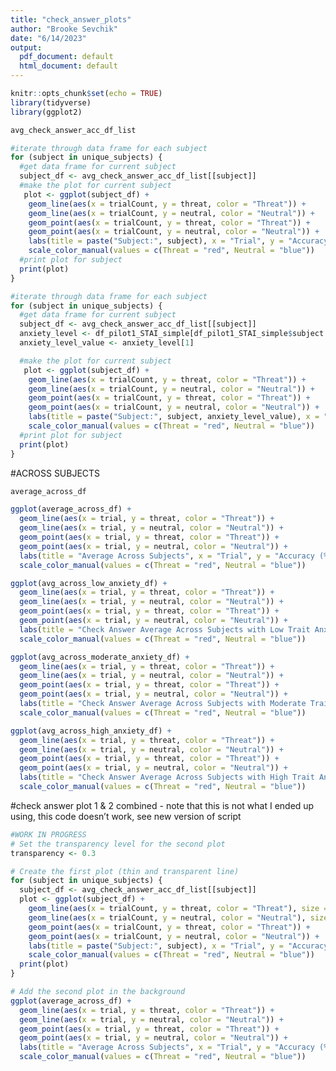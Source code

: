```yaml
---
title: "check_answer_plots"
author: "Brooke Sevchik"
date: "6/14/2023"
output:
  pdf_document: default
  html_document: default
---
```

```r
knitr::opts_chunk$set(echo = TRUE)
library(tidyverse)
library(ggplot2)
```

```r
avg_check_answer_acc_df_list
```

```r
#iterate through data frame for each subject
for (subject in unique_subjects) {
  #get data frame for current subject
  subject_df <- avg_check_answer_acc_df_list[[subject]]
  #make the plot for current subject
   plot <- ggplot(subject_df) +
    geom_line(aes(x = trialCount, y = threat, color = "Threat")) +
    geom_line(aes(x = trialCount, y = neutral, color = "Neutral")) +
    geom_point(aes(x = trialCount, y = threat, color = "Threat")) +
    geom_point(aes(x = trialCount, y = neutral, color = "Neutral")) +
    labs(title = paste("Subject:", subject), x = "Trial", y = "Accuracy (%)") +
    scale_color_manual(values = c(Threat = "red", Neutral = "blue"))
  #print plot for subject
  print(plot)
}
```

```r
#iterate through data frame for each subject
for (subject in unique_subjects) {
  #get data frame for current subject
  subject_df <- avg_check_answer_acc_df_list[[subject]]
  anxiety_level <- df_pilot1_STAI_simple[df_pilot1_STAI_simple$subject == subject, "anxiety_level"]
  anxiety_level_value <- anxiety_level[1]

  #make the plot for current subject
   plot <- ggplot(subject_df) +
    geom_line(aes(x = trialCount, y = threat, color = "Threat")) +
    geom_line(aes(x = trialCount, y = neutral, color = "Neutral")) +
    geom_point(aes(x = trialCount, y = threat, color = "Threat")) +
    geom_point(aes(x = trialCount, y = neutral, color = "Neutral")) +
    labs(title = paste("Subject:", subject, anxiety_level_value), x = "Trial", y = "Accuracy (%)") +
    scale_color_manual(values = c(Threat = "red", Neutral = "blue"))
  #print plot for subject
  print(plot)
}
```



#ACROSS SUBJECTS

```r
average_across_df
```

```r
ggplot(average_across_df) +
  geom_line(aes(x = trial, y = threat, color = "Threat")) +
  geom_line(aes(x = trial, y = neutral, color = "Neutral")) + 
  geom_point(aes(x = trial, y = threat, color = "Threat")) +
  geom_point(aes(x = trial, y = neutral, color = "Neutral")) +
  labs(title = "Average Across Subjects", x = "Trial", y = "Accuracy (%)") +
  scale_color_manual(values = c(Threat = "red", Neutral = "blue"))
```

```r
ggplot(avg_across_low_anxiety_df) +
  geom_line(aes(x = trial, y = threat, color = "Threat")) +
  geom_line(aes(x = trial, y = neutral, color = "Neutral")) + 
  geom_point(aes(x = trial, y = threat, color = "Threat")) +
  geom_point(aes(x = trial, y = neutral, color = "Neutral")) +
  labs(title = "Check Answer Average Across Subjects with Low Trait Anxiety", x = "Trial", y = "Accuracy (%)") +
  scale_color_manual(values = c(Threat = "red", Neutral = "blue"))

ggplot(avg_across_moderate_anxiety_df) +
  geom_line(aes(x = trial, y = threat, color = "Threat")) +
  geom_line(aes(x = trial, y = neutral, color = "Neutral")) + 
  geom_point(aes(x = trial, y = threat, color = "Threat")) +
  geom_point(aes(x = trial, y = neutral, color = "Neutral")) +
  labs(title = "Check Answer Average Across Subjects with Moderate Trait Anxiety", x = "Trial", y = "Accuracy (%)") +
  scale_color_manual(values = c(Threat = "red", Neutral = "blue"))

ggplot(avg_across_high_anxiety_df) +
  geom_line(aes(x = trial, y = threat, color = "Threat")) +
  geom_line(aes(x = trial, y = neutral, color = "Neutral")) + 
  geom_point(aes(x = trial, y = threat, color = "Threat")) +
  geom_point(aes(x = trial, y = neutral, color = "Neutral")) +
  labs(title = "Check Answer Average Across Subjects with High Trait Anxiety", x = "Trial", y = "Accuracy (%)") +
  scale_color_manual(values = c(Threat = "red", Neutral = "blue"))
```



#check answer plot 1 & 2 combined - note that this is not what I ended up using, this code doesn't work, see new version of script

```r

#WORK IN PROGRESS
# Set the transparency level for the second plot
transparency <- 0.3

# Create the first plot (thin and transparent line)
for (subject in unique_subjects) {
  subject_df <- avg_check_answer_acc_df_list[[subject]]
  plot <- ggplot(subject_df) +
    geom_line(aes(x = trialCount, y = threat, color = "Threat"), size = 0.8, alpha = transparency) +
    geom_line(aes(x = trialCount, y = neutral, color = "Neutral"), size = 0.8, alpha = transparency) +
    geom_point(aes(x = trialCount, y = threat, color = "Threat")) +
    geom_point(aes(x = trialCount, y = neutral, color = "Neutral")) +
    labs(title = paste("Subject:", subject), x = "Trial", y = "Accuracy (%)") +
    scale_color_manual(values = c(Threat = "red", Neutral = "blue"))
  print(plot)
}

# Add the second plot in the background
ggplot(average_across_df) +
  geom_line(aes(x = trial, y = threat, color = "Threat")) +
  geom_line(aes(x = trial, y = neutral, color = "Neutral")) + 
  geom_point(aes(x = trial, y = threat, color = "Threat")) +
  geom_point(aes(x = trial, y = neutral, color = "Neutral")) +
  labs(title = "Average Across Subjects", x = "Trial", y = "Accuracy (%)") +
  scale_color_manual(values = c(Threat = "red", Neutral = "blue"))
```


